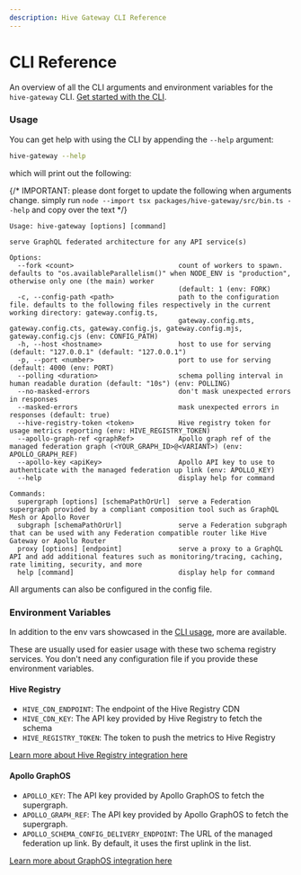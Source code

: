 ```yaml
---
description: Hive Gateway CLI Reference
---
```



# CLI Reference

An overview of all the CLI arguments and environment variables for the `hive-gateway` CLI.
[Get started with the CLI](/docs/gateway).

### Usage

You can get help with using the CLI by appending the `--help` argument:

```sh
hive-gateway --help
```

which will print out the following:

{/* IMPORTANT: please dont forget to update the following when arguments change. simply run `node --import tsx packages/hive-gateway/src/bin.ts --help` and copy over the text */}

```
Usage: hive-gateway [options] [command]

serve GraphQL federated architecture for any API service(s)

Options:
  --fork <count>                          count of workers to spawn. defaults to "os.availableParallelism()" when NODE_ENV is "production", otherwise only one (the main) worker
                                          (default: 1 (env: FORK)
  -c, --config-path <path>                path to the configuration file. defaults to the following files respectively in the current working directory: gateway.config.ts,
                                          gateway.config.mts, gateway.config.cts, gateway.config.js, gateway.config.mjs, gateway.config.cjs (env: CONFIG_PATH)
  -h, --host <hostname>                   host to use for serving (default: "127.0.0.1" (default: "127.0.0.1")
  -p, --port <number>                     port to use for serving (default: 4000 (env: PORT)
  --polling <duration>                    schema polling interval in human readable duration (default: "10s") (env: POLLING)
  --no-masked-errors                      don't mask unexpected errors in responses
  --masked-errors                         mask unexpected errors in responses (default: true)
  --hive-registry-token <token>           Hive registry token for usage metrics reporting (env: HIVE_REGISTRY_TOKEN)
  --apollo-graph-ref <graphRef>           Apollo graph ref of the managed federation graph (<YOUR_GRAPH_ID>@<VARIANT>) (env: APOLLO_GRAPH_REF)
  --apollo-key <apiKey>                   Apollo API key to use to authenticate with the managed federation up link (env: APOLLO_KEY)
  --help                                  display help for command

Commands:
  supergraph [options] [schemaPathOrUrl]  serve a Federation supergraph provided by a compliant composition tool such as GraphQL Mesh or Apollo Rover
  subgraph [schemaPathOrUrl]              serve a Federation subgraph that can be used with any Federation compatible router like Hive Gateway or Apollo Router
  proxy [options] [endpoint]              serve a proxy to a GraphQL API and add additional features such as monitoring/tracing, caching, rate limiting, security, and more
  help [command]                          display help for command
```

<Callout>All arguments can also be configured in the config file.</Callout>

### Environment Variables

In addition to the env vars showcased in the [CLI usage](#usage), more are available.

These are usually used for easier usage with these two schema registry services. You don't need any
configuration file if you provide these environment variables.

#### Hive Registry

- `HIVE_CDN_ENDPOINT`: The endpoint of the Hive Registry CDN
- `HIVE_CDN_KEY`: The API key provided by Hive Registry to fetch the schema
- `HIVE_REGISTRY_TOKEN`: The token to push the metrics to Hive Registry

[Learn more about Hive Registry integration here](/docs/gateway/schema-registry/hive#publishing-subgraphs-to-hive-cdn)

#### Apollo GraphOS

- `APOLLO_KEY`: The API key provided by Apollo GraphOS to fetch the supergraph.
- `APOLLO_GRAPH_REF`: The API key provided by Apollo GraphOS to fetch the supergraph.
- `APOLLO_SCHEMA_CONFIG_DELIVERY_ENDPOINT`: The URL of the managed federation up link. By default,
  it uses the first uplink in the list.

[Learn more about GraphOS integration here](/docs/gateway/features/apollo-graphos)
